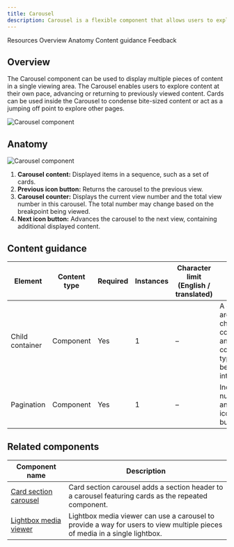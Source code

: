 ```yaml
---
title: Carousel
description: Carousel is a flexible component that allows users to explore a large amount of content within a limited viewing area.
---
```



<ComponentDescription name="Carousel" type="ui" />

<AnchorLinks>

<AnchorLink>Resources</AnchorLink>
<AnchorLink>Overview</AnchorLink>
<AnchorLink>Anatomy</AnchorLink>
<AnchorLink>Content guidance</AnchorLink>
<AnchorLink>Feedback</AnchorLink>

</AnchorLinks>

<ResourceLinks name="Carousel" type="ui" />

## Overview

The Carousel component can be used to display multiple pieces of content in a single viewing area. The Carousel enables users to explore content at their own pace, advancing or returning to previously viewed content. Cards can be used inside the Carousel to condense bite-sized content or act as a jumping off point to explore other pages.

<Row>
<Column colMd={6} colLg={8}>

![Carousel component](../../images/component/carousel/carousel-overview.png)

</Column>
</Row>

## Anatomy

<Row>
<Column colMd={6} colLg={8}>

![Carousel component](../../images/component/carousel/carousel-anatomy.png)

</Column>
</Row>

1. **Carousel content:** Displayed items in a sequence, such as a set of cards.
2. **Previous icon button:** Returns the carousel to the previous view.
3. **Carousel counter:** Displays the current view number and the total view number in this carousel. The total number may change based on the breakpoint being viewed.
4. **Next icon button:** Advances the carousel to the next view, containing additional displayed content.

## Content guidance

| Element         | Content type | Required | Instances | Character limit <br/>(English / translated) | Notes                                                                              |
| --------------- | ------------ | -------- | --------- | ------------------------------------------- | ---------------------------------------------------------------------------------- |
| Child container | Component    | Yes      | 1         | –                                           | A container area that child components and other content types can be passed into. |
| Pagination      | Component    | Yes      | 1         | –                                           | Includes numbering and arrow icon buttons.                                         |

## Related components

| Component name                                                                                 | Description                                                                                                                |
| ---------------------------------------------------------------------------------------------- | -------------------------------------------------------------------------------------------------------------------------- |
| [Card section carousel](https://www.ibm.com/standards/carbon/components/card-section-carousel) | Card section carousel adds a section header to a carousel featuring cards as the repeated component.                       |
| [Lightbox media viewer](https://www.ibm.com/standards/carbon/components/lightbox-media-viewer) | Lightbox media viewer can use a carousel to provide a way for users to view multiple pieces of media in a single lightbox. |

<ComponentFooter name="Carousel" type="ui" />

